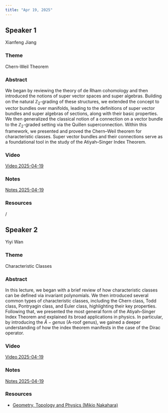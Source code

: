 ```yaml
---
title: "Apr 19, 2025"
---
```


## Speaker 1
Xianfeng Jiang

### Theme
Chern-Weil Theorem

### Abstract
We began by reviewing the theory of de Rham cohomology and then introduced the notions of super vector spaces and super algebras. Building on the natural $\mathbb{Z}_2$-grading of these structures, we extended the concept to vector bundles over manifolds, leading to the definitions of super vector bundles and super algebras of sections, along with their basic properties. We then generalized the classical notion of a connection on a vector bundle to the $\mathbb{Z}_2$-graded setting via the Quillen superconnection. Within this framework, we presented and proved the Chern–Weil theorem for characteristic classes. Super vector bundles and their connections serve as a foundational tool in the study of the Atiyah–Singer Index Theorem.

### Video  
[Video 2025-04-19](https://drive.google.com/file/d/1OLZlq3jx5rY1lRW2R8wzxXur-pREhct0/view?usp=sharing)

### Notes  
[Notes 2025-04-19](https://drive.google.com/file/d/1hZcbqj0nLI9jmaexRSWObCbss0JjK9Vx/view?usp=sharing)

### Resources  
/

## Speaker 2
Yiyi Wan

### Theme
Characteristic Classes

### Abstract
In this lecture, we began with a brief review of how characteristic classes can be defined via invariant polynomials. We then introduced several common types of characteristic classes, including the Chern class, Todd class, Pontryagin class, and Euler class, highlighting their key properties. Following that, we presented the most general form of the Atiyah–Singer Index Theorem and explained its broad applications in physics. In particular, by introducing the $\hat{A}-genus$ (A-roof genus), we gained a deeper understanding of how the index theorem manifests in the case of the Dirac operator.

### Video  
[Video 2025-04-19](https://drive.google.com/file/d/1YU0LZjXAtXrmYUA1a19QzU8neZu4XUIU/view?usp=sharing)

### Notes  
[Notes 2025-04-19](https://drive.google.com/file/d/1UateDl6DbF85KXUOKPkzeo-YFG_V3Tto/view?usp=sharing)

### Resources  
- [Geometry, Topology and Physics (Mikio Nakahara)](https://drive.google.com/file/d/1-XJrvkCVIJo_UR3owfaBq7VdKIWBWRCc/view?usp=sharing)